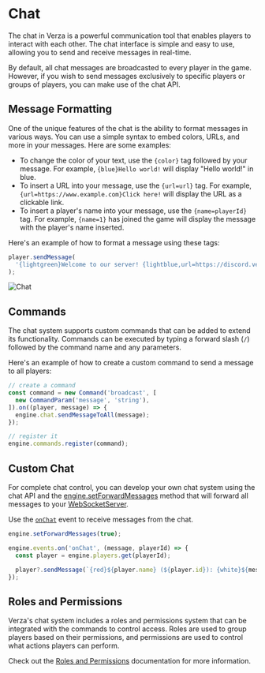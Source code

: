# Chat

The chat in Verza is a powerful communication tool that enables players to interact with each other. The chat interface is simple and easy to use, allowing you to send and receive messages in real-time.

By default, all chat messages are broadcasted to every player in the game. However, if you wish to send messages exclusively to specific players or groups of players, you can make use of the chat API.

## Message Formatting

One of the unique features of the chat is the ability to format messages in various ways. You can use a simple syntax to embed colors, URLs, and more in your messages. Here are some examples:

- To change the color of your text, use the `{color}` tag followed by your message. For example, `{blue}Hello world!` will display "Hello world!" in blue.
- To insert a URL into your message, use the `{url=url}` tag. For example, `{url=https://www.example.com}Click here!` will display the URL as a clickable link.
- To insert a player's name into your message, use the `{name=playerId}` tag. For example, `{name=1}` has joined the game will display the message with the player's name inserted.

Here's an example of how to format a message using these tags:

```js
player.sendMessage(
  '{lightgreen}Welcome to our server! {lightblue,url=https://discord.verza.io}Click here{lightblue} to learn more about our community!',
);
```

![Chat](https://i.gyazo.com/8574dc330f1d7bd21d643fee5720458b.png)

## Commands

The chat system supports custom commands that can be added to extend its functionality. Commands can be executed by typing a forward slash (`/`) followed by the command name and any parameters.

Here's an example of how to create a custom command to send a message to all players:

```js
// create a command
const command = new Command('broadcast', [
  new CommandParam('message', 'string'),
]).on((player, message) => {
  engine.chat.sendMessageToAll(message);
});

// register it
engine.commands.register(command);
```

## Custom Chat

For complete chat control, you can develop your own chat system using the chat API and the [engine.setForwardMessages](/sdk/managers/engine/setForwardMessages) method that will forward all messages to your [WebSocketServer](/getting-started/setup-websocketserver-scritpt).

Use the [`onChat`](/sdk/events/chat/onChat) event to receive messages from the chat.

```js title=custom-chat.js
engine.setForwardMessages(true);

engine.events.on('onChat', (message, playerId) => {
  const player = engine.players.get(playerId);

  player?.sendMessage(`{red}${player.name} (${player.id}): {white}${message}`);
});
```

## Roles and Permissions

Verza's chat system includes a roles and permissions system that can be integrated with the commands to control access. Roles are used to group players based on their permissions, and permissions are used to control what actions players can perform.

Check out the [Roles and Permissions](./roles-and-permissions) documentation for more information.
